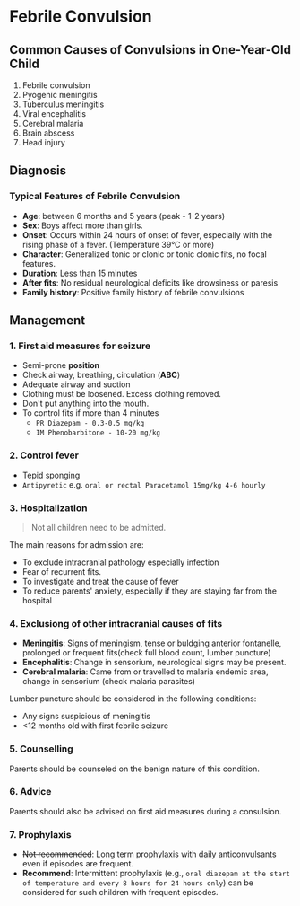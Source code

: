 # Febrile Convulsion

## Common Causes of Convulsions in One-Year-Old Child

1. Febrile convulsion
1. Pyogenic meningitis
1. Tuberculus meningitis
1. Viral encephalitis
1. Cerebral malaria
1. Brain abscess
1. Head injury

## Diagnosis

### Typical Features of Febrile Convulsion

- **Age**: between 6 months and 5 years (peak - 1-2 years)
- **Sex**: Boys affect more than girls.
- **Onset**: Occurs within 24 hours of onset of fever, especially with the rising phase of a fever. (Temperature 39°C or more)
- **Character**: Generalized tonic or clonic or tonic clonic fits, no focal features.
- **Duration**: Less than 15 minutes
- **After fits**: No residual neurological deficits like drowsiness or paresis
- **Family history**: Positive family history of febrile convulsions

## Management

### 1. First aid measures for seizure

- Semi-prone **position**
- Check airway, breathing, circulation (**ABC**)
- Adequate airway and suction
- Clothing must be loosened. Excess clothing removed.
- Don't put anything into the mouth.
- To control fits if more than 4 minutes
  - `PR Diazepam - 0.3-0.5 mg/kg`
  - `IM Phenobarbitone - 10-20 mg/kg`

### 2. Control fever

- Tepid sponging
- `Antipyretic` e.g. `oral or rectal Paracetamol 15mg/kg 4-6 hourly`

### 3. Hospitalization

> Not all children need to be admitted.

The main reasons for admission are:

- To exclude intracranial pathology especially infection
- Fear of recurrent fits.
- To investigate and treat the cause of fever
- To reduce parents' anxiety, especially if they are staying far from the hospital

### 4. Exclusiong of other intracranial causes of fits

- **Meningitis**: Signs of meningism, tense or buldging anterior fontanelle, prolonged or frequent fits(check full blood count, lumber puncture)
- **Encephalitis**: Change in sensorium, neurological signs may be present.
- **Cerebral malaria**: Came from or travelled to malaria endemic area, change in sensorium (check malaria parasites)

Lumber puncture should be considered in the following conditions:

- Any signs suspicious of meningitis
- \<12 months old with first febrile seizure

### 5. Counselling

Parents should be counseled on the benign nature of this condition.

### 6. Advice

Parents should also be advised on first aid measures during a consulsion.

### 7. Prophylaxis

- ~~Not recommended~~: Long term prophylaxis with daily anticonvulsants even if episodes are frequent.
- **Recommend**: Intermittent prophylaxis (e.g., `oral diazepam at the start of temperature and every 8 hours for 24 hours only`) can be considered for such children with frequent episodes.
